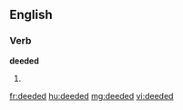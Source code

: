 ==English==
===Verb===
'''deeded'''
# {{past of|[[deed]]}}

[[fr:deeded]]
[[hu:deeded]]
[[mg:deeded]]
[[vi:deeded]]